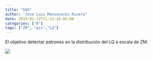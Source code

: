 ```yaml
---
title: "GEO"
author: "Jose´Luis Manzanares Rivera"
date: 2019-01-12T21:13:14-05:00
categories: ["R"]
tags: ["ZM", "gis","LQ"]
---
```


El objetivo detectar patrones en la distribución del LQ a escala de  ZM.


![](/img/ZM_lq15.jpg)